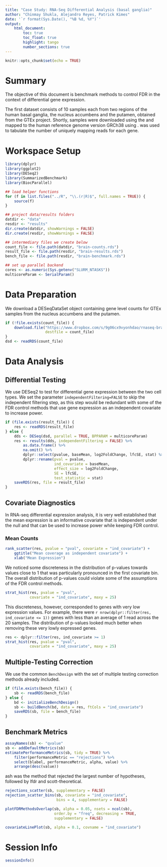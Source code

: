 ```yaml
---
title: "Case Study: RNA-Seq Differential Analysis (basal ganglia)"
author: "Chinmay Shukla, Alejandro Reyes, Patrick Kimes"
date: '`r format(Sys.Date(), "%B %d, %Y")`'
output: 
    html_document:
        toc: true
        toc_float: true
        highlight: tango
        number_sections: true
---
```


```r
knitr::opts_chunk$set(echo = TRUE)
```

# Summary

The objective of this document is benchmark methods to control FDR in the context of differential gene expression.  

The first dataset consists of 10 samples each from two regions of the human basal ganglia, the nucleus accumbens and the putamen, obtained from the GTEx project. Shortly, samples were downloaded using the \emph{Short Read Archive Toolkit} and mapped to the human reference genome version GRCh38 using \emph{STAR v2.4.2a}. \emph{htseq-count} was used to tabulate the number of uniquely mapping reads for each gene. 

# Workspace Setup

```r
library(dplyr)
library(ggplot2)
library(DESeq2)
library(SummarizedBenchmark)
library(BiocParallel)

## load helper functions
for (f in list.files("../R", "\\.(r|R)$", full.names = TRUE)) {
    source(f)
}

## project data/results folders
datdir <- "data"
resdir <- "results"
dir.create(datdir, showWarnings = FALSE)
dir.create(resdir, showWarnings = FALSE)

## intermediary files we create below
count_file <- file.path(datdir, "brain-counts.rds")
result_file <- file.path(resdir, "brain-results.rds")
bench_file <- file.path(resdir, "brain-benchmark.rds")

## set up parallel backend
cores <- as.numeric(Sys.getenv("SLURM_NTASKS"))
multicoreParam <- SerialParam()
```


# Data Preparation

We download a DESeqDataSet object containing gene level counts for GTEx samples from the nucleus accumbens and the putamen.

```r
if (!file.exists(count_file)) {
    download.file("https://www.dropbox.com/s/9g06cx9vyonhdao/rnaseq-brain-counts.rds?dl=1",
                  destfile = count_file)
}
dsd <- readRDS(count_file)
```

# Data Analysis

## Differential Testing

We use DESeq2 to test for differential gene expression between the two cell types. We set the parameter `independentFiltering=FALSE` to skip the independent filtering step, as this step would be redundant with some of the FDR control methods that use gene expression as an independent covariate to increase power. 

```r
if (file.exists(result_file)) {
    res <- readRDS(result_file)
} else {
    dds <- DESeq(dsd, parallel = TRUE, BPPARAM = multicoreParam)
    res <- results(dds, independentFiltering = FALSE) %>% 
        as.data.frame() %>%
        na.omit() %>% 
        dplyr::select(pvalue, baseMean, log2FoldChange, lfcSE, stat) %>%
        dplyr::rename(pval = pvalue,
                      ind_covariate = baseMean, 
                      effect_size = log2FoldChange,
                      SE = lfcSE, 
                      test_statistic = stat)
    saveRDS(res, file = result_file)
}
```

## Covariate Diagnostics

In RNA-seq differential expression analysis, it is very well established that the mean expression is an informative covariate that is independent under the null and that can be used to increase power while keeping FDR control.

### Mean Counts

```r
rank_scatter(res, pvalue = "pval", covariate = "ind_covariate") +
    ggtitle("Mean coverage as independent covariate") +
    xlab("Mean Expression")
```

We noticed some discreteness in the distribution of p-values towards values close to 1 that was particularly pronounced in the first covariate bin. The overall distribution of p-values could violate some of the assumptions of the FDR control methods.   

```r
strat_hist(res, pvalue = "pval",
           covariate = "ind_covariate", maxy = 25)
```

This discreteness, however, corresponded to genes with very low expression values. For example, there were `r nrow(dplyr::filter(res, ind_covariate <= 1))` genes with less than an average of 1 read across the 20 samples. The distribution of p-values looked much better when removing these very lowly expressed genes. 

```r
res <- dplyr::filter(res, ind_covariate >= 1)
strat_hist(res, pvalue = "pval",
           covariate = "ind_covariate", maxy = 25)
```

## Multiple-Testing Correction

We use the common `BenchDesign` with the set of multiple testing correction
methods already included.

```r
if (file.exists(bench_file)) {
    sb <- readRDS(bench_file)
} else {
    bd <- initializeBenchDesign()
    sb <- buildBench(bd, data = res, ftCols = "ind_covariate")
    saveRDS(sb, file = bench_file)
}
```

## Benchmark Metrics

```r
assayNames(sb) <- "qvalue"
sb <- addDefaultMetrics(sb)
estimatePerformanceMetrics(sb, tidy = TRUE) %>%
    filter(performanceMetric == "rejections") %>%
    select(blabel, performanceMetric, alpha, value) %>%
    arrange(desc(value))
```

ash was the method that rejected the largest number of hypotheses, followed by lfdr and scott-theoretical. 

```r
rejections_scatter(sb, supplementary = FALSE)
rejection_scatter_bins(sb, covariate = "ind_covariate",
                       bins = 4, supplementary = FALSE)
```

```r
plotFDRMethodsOverlap(sb, alpha = 0.05, nsets = ncol(sb),
                      order.by = "freq", decreasing = TRUE,
                      supplementary = FALSE)
```

```r
covariateLinePlot(sb, alpha = 0.1, covname = "ind_covariate")
```

# Session Info

```r
sessionInfo()
```
